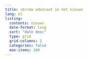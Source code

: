 ```yaml
---
title: <br>Uw advocaat in het nieuws
lang: nl
listing:
  contents: nieuws
  date-format: long
  sort: "date desc"
  type: grid
  grid-columns: 2
  categories: false
  max-items: 100
---
```


<br>
